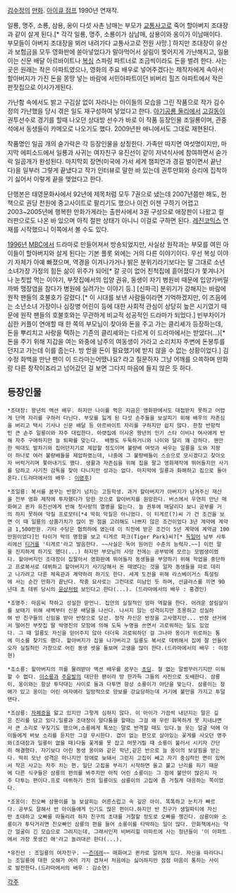 [[김수정]]의 [[만화]]. [[아이큐 점프]] 1990년 연재작.

일룡, 명주, 소룡, 삼용, 옹이 다섯 사촌 남매는 부모가 [[교통사고]]로 죽어 할아버지 조대장과 같이 살게 된다.[* 각각 일룡, 명주, 소룡이가 삼남매, 삼용이와 옹이가 이남매이다. 부모들이 아버지 조대장을 뵈러 내려가다 교통사고로 전원 사망.] 하지만 조대장이 유산과 보험금을 모두 영화판에 쏟아넣었다가 말아먹어서 살림이 찢어지게 가난해지고, 일용이는 신문 배달 아르바이트나 [[복싱]] 스파링 파트너로 조금씩이라도 돈을 벌려 한다. 사는곳은 원래는 작은 아파트였으나, 영화의 주요 배우로 넣어주겠다는 제작자에게 속아서 할아버지가 가진 돈을 몽땅 넣는 바람에 서민아파트이던 비버리 힐즈 아파트에서 작은 판잣집으로 이사가게된다.

가난함 속에서도 밝고 구김살 없이 자라나는 아이들의 모습을 그린 작품으로 작가 김수정의 가난했을 당시 겪은 일도 재구성하여 넣었다고 한다. [[아기공룡 둘리]]에서 [[고길동]]이 권투선수로 경기를 할때 나오던 상대방 선수가 바로 이 작품 등장인물 조일룡이며, 관중석에서 동생들이 카메오로 나오기도 했다. 2009년판 애니에서도 그대로 재현된다.

작품명인 일곱 개의 숟가락은 각 등장인물을 상징한다. 가족만 따지면 여섯명이지만, 마지막 에피소드에서 일룡과 사귀는 여자친구 유진선이 같이 저녁식사에 참여하면서 숟가락 일곱개가 완성된다. 마지막회 장면(미국에 가서 세계 챔피언과 경길 벌이면서 끝난다)을 일부러 그렇게 끝냈다고 작가 인터뷰로 말한 바 있는데 권투만화와 승리에 집착하기 싫어서 이렇게 끝을 맺었다고 한다.

단행본은 태영문화사에서 92년에 제목처럼 모두 7권으로 냈는데 2007년쯤만 해도, 헌책으로 권당 천원에 중고사이트로 팔리기도 했으나 이건 이젠 구하기 어렵고 2003~2005년에 행복한 만화가게라는 출판사에서 3권 구성으로 애장판이 나왔고 컬러판으로도 나온 바 있으며 아직 절판 상태가 아니니 이걸로 구하면 된다. [[레진코믹스]] 연재를 시작했으니 이쪽에서 볼 수도 있다.

[[1996년]] [[MBC]]에서 드라마로 만들어져서 방송되었지만, 사실상 원작과는 부모를 여읜 아이들이 할아버지와 살게 된다는 기본 플롯 외에는 거의 다른 이야기이다. 우선 복싱 이야기 자체가 아예 빠졌으며, 역경을 이겨나가거나 밝은 분위기라기보다는 말 그대로 소년소녀가장 가정의 힘든 삶이 위주가 되어[* 갈 곳이 없어 친척집에 흩어졌다가 쫓겨나거나 눈칫밥 먹는 이야기, 부잣집에서의 입양 권유, 동생이 자기 병원비 때문에 입양가버릴까봐 맹장염을 참다가 병원에 실려가는 이야기 등.] [신파극] 분위기가 강해지는 바람에 원작 팬들의 호불호가 갈렸다.[* 이 시대를 보낸 사람들이라면 기억하겠지만, 이 즈음에는 소년소녀 가장이나 심장병 어린이 등에 대한 사회적 관심이 상당히 높은 시기였기 때문에 원작 팬들의 호불호와는 무관하게 비교적 성공적인 드라마가 되었다.] 빈부차이가 심한 커플이 연애할 때 한 쪽의 부모님이 찾아와 돈을 주고 가는 클리셰가 등장하는데, 돈을 뿌리치고 사랑을 택하는 기존의 클리셰와는 다르게 이 드라마에서는 받았다(...)[* 돈을 주기 위해 지갑을 여는 와중에 남주의 여동생이 가라고 소리치자 주변에 돈봉투를 던지고 가는데 이를 줍는다. 방 얻을 돈이 필요했기에 받지 않을 수 없는 상황이었다.] 김수정 화백을 만난 팬이 이 드라마는어땠나요? 라고 질문하자 그냥 어깨를 으쓱하며 만화랑 다른 창작이죠라고 넘어갔던 걸 보면 그다지 마음에 들지 않은 듯 하다.

== 등장인물 == 
 *조대장: 왕년의 액션 배우. 하지만 나이를 먹은 지금은 영화판에서도 대접받지 못하고 어렵게 단역 자리를 구하러 다닌다. 부모를 잃게 된 다섯 손주들을 보살피기 위해 배우의 자존심을 버리고 택시 기사나 신문 배달 등 아르바이트 자리를 구하지만 쉽지 않다. 한창 반항적인 큰 손주 일룡이와 자주 대립한다. 아랫집에 이사온 왕년의 인기 스타 이비나 여사에게 반해 자주 구애하지만 늘 퇴짜를 맞는다.  배짱도 두둑하거니와 나이와 달리 꽤 강하다. 웬만한 떡대도 발차기와 집어던지기로 제압할 정도이며 불량배 여럿과 싸우는 일룡을 도와 지팡이 하나로 여러 불량배들을 제압하였는데, 나중에 그 불량배들이 스승으로 모시겠다고 찾아오자 버럭거리며 쫓아내기도 했다. 생활과 자존심을 위해 집을 팔고 영화제작에 뛰어들지만 사기를 당하고 사기친 감독을 찾아 다니지만 성과는 없다. 마지막에 일룡과 화해하고 집으로 돌아온다.(드라마에서의 배우 : [[이영후]])

 *조일룡: 복서를 꿈꾸는 반항기 넘치는 고등학생. 과거 할아버지가 아버지가 남겨주신 재산을 전부 영화 제작에 투자했다가 망한 것으로 할아버지를 원망한다. 버스에서 우연히 만난 매화여고 퀸카 유진선에게 반해 첫사랑의 열병을 앓는다. 늘 권투에 매달리다 보니 공부를 거의 하지 못하여 악질 프로모터[*4 딱히 악질은 아니었다. 이 티게르(?)씨 가 건 조건을 보면 이 때 일룡의 상품가치가 많이 뛴 점을 고려해도 나쁘지 않은 조건이었다 3년 계약에 계약금 1,500만원. 기타 수당은 협의하에 였는데 이 직전에 받은 조건이 5년 계약에 계약금 100만원이었다]인 타이거 박의 명함을 보고 티게르 파크(Tiger Park)씨?[* [[독일어]] 남부 사투리에선 [[티거]]를 '티게르'라고 발음한다. ~~사실은 독어 원어민 수준의 능력자.~~] 이런 말을 진지하게 하기도 했다(...) 하지만 부모님의 사망 전에는 공부밖에 모르는 모범생이었다. 할아버지인 조대장이 집팔아서 영화판에 뛰어들자 동생들을 부양하기 위해 학업을 중단하고 프로복서로 데뷔하고 할아버지가 사기당해서 돈 떼였다는 것을 알자 동생들을 따로 데리고 나가려고 다른 체육관과 계약하려 하기도 한다. 세계 도전을 위해 라스베이거스 특설링에 서는 순간 만화가 끝난다. 작중 묘사로는 그런대로 미남인 듯 하며, 선글라스를 끼면 90년대 초 데뷔 당시의 [[윤상]]처럼 보인다고 한다(...). (드라마에서의 배우 : 홍경인)

 *조명주: 마음씨 착하고 성실한 맏언니. 집안의 실질적인 엄마 역할을 한다. 어려운 살림살이를 보태기 위해 새벽부터 신문 배달을 나선다. 나서지 않는 성격이지만 조용하고 성실하여 반 친구들의 신임을 받아 반장으로 당선. 정작 자신은 반장을 고사했지만... 반장 선거에서 떨어진 부잣집 딸 박영진의 모함에 의해 도둑 누명을 쓰면서 괴로워하는 일도 있었다. 그 때 일룡도 자신을 믿어주지 않아 더더욱 괴로워하던 걸 그나마 옹이가 위로하는 통에 미소를 찾기도 했다. 할아버지가 집을 나가버리고 일룡도 복서로 데뷔해서 집에 잘 안들어오자 실질적인 가장으로 어린 동생 셋을 돌보며 고생을 많이 한다.(드라마에서의 배우 : 이정현)

 *조소룡: 할아버지의 끼를 물려받아 액션 배우를 꿈꾸는 [[초딩]]. 철 없는 말썽꾸러기지만 미워할 수 없다. [[이소룡]]과 [[주윤발]]의 대단한 팬이라 방 한가득 그들의 사진으로 도배한다. 삼룡이, 옹이와는 항상 투닥대는 사이로 둘과 다투면 항상 소룡이가 야단을 맞는다. 삼룡이는 장애가 있고 옹이는 어린 여자애라 일방적으로 양보를 강요당하는데 거기에 불만을 가지고 투덜댄다.

 *조삼룡: [[자폐증]]을 앓고 있지만 그렇게 심하지 않다. 이 아이가 가끔씩 내던지는 말은 깊은 진리를 담고 있다.일룡과 조대장이 말다툼을 할때는 그걸 왜 우린 화목하게 못 지내냐면서 큰 소리로 꾸짖기도 했으며,소룡에게 톡쏘는 말로 반격할 때도 있다.늘 웃는 얼굴 덕에 아이들에게 바보 소리를 듣지만 그걸 무시한다. 겁이 없는 편으로 살아있는 꽃게를 사오던 명주와(조대장과 일룡이 없을 때)다들 꽃게를 못 잡고 머뭇거릴 때 소룡이 불러서 시키자 간단히 해결했다. 자기보다 어린 동생 옹이와 같은 학년,같은 반으로 늘 옹이의 보살핌을 받는다. 딱히 모난 성격은 아니지만 장애로 늦돼서 그런지 고집이 쎄고 자기 중심적인 면이 있어서 작은 사고는 자주 치는 편. 일단 고집을 부리기 시작하면 울고 불고 난리를 피기 때문에 다른 식구들은 삼룡의 편의를 봐주지만 아직 어린 소룡이는 그 점에 불만이 많은지 자주 다투는 편이다.프로 데뷔하기 전의 일룡이도 삼룡이의 고집에 좀 거칠게 대응하는 쪽이었다.

 *조옹이: 친오빠 삼용이를 늘 보살피는 어른스럽고 속 깊은 아이. 똑똑하고 눈치가 빠르다. 공부도 잘해서 반 아이들에게 인기도 많은 편이다.하지만 반 친구가 생일파티에 자신만 초대하고 오빠를 따돌리려 하자 친구의 초대를 거절할 정도로 오빠를 챙긴다. 삼룡이와 소룡이가 투닥거리면 친오빠인 삼룡의 편을 들어 소룡이를 타박하는 일이 많다. 만화책에서는 약간 얼굴이 긴 모습으로 그려지는데, 그래서인지 비버리힐 아파트에 사는 청년들이 '이 아파트에서 가장 못생긴 애'라고 놀려대곤 한다(...). 

 *유진선 : 조일룡의 여자친구. ~~[[츤데레]]~~ 매화여고 퀸카로 알려져 있다. 자신을 따라다니는 조일룡에 대한 오해가 여러 가지 겹쳐서 처음에는 싫어하지만 점점 마음이 통하는 사이로 발전한다.(드라마에서의 배우 : 김소연)
[[각주]]
